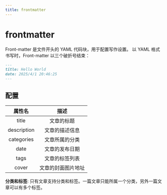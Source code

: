 ---
title: frontmatter
---

# frontmatter
Front-matter 是文件开头的 YAML 代码块，用于配置写作设置。 以 YAML 格式书写时，Front-matter 以三个破折号结束：

```md
---
title: Hello World
date: 2025/4/1 20:46:25
---
```

## 配置

| 属性名 | 描述 | 
| :---: | :---: | 
| title  | 文章的标题 |
| description  | 文章的描述信息 | 
| categories  | 文章所属的分类 | 
| date  | 文章的发布日期 | 
| tags | 文章的标签列表 | 
| cover  | 文章的封面图片地址 | 

**分类和标签**:
只有文章支持分类和标签。一篇文章只能所属一个分类，另外一篇文章可以有多个标签。

